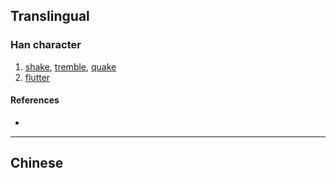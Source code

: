 {{character info/new}}
{{also|擻}}
==Translingual==

===Han character===
{{Han char|rn=64|rad=手|as=13|sn=17|four=|canj=QFVK|ids=⿻扌数}}

# [[shake]], [[tremble]], [[quake]]
# [[flutter]]

====References====
* {{Han ref|kx=0459.201|hdz=31972.030|uh=64DE|ud=25822}}

----

==Chinese==
{{zh-see|擻}}